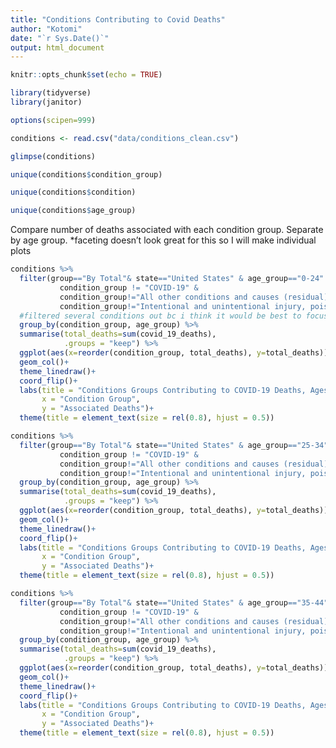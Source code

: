 ```yaml
---
title: "Conditions Contributing to Covid Deaths"
author: "Kotomi"
date: "`r Sys.Date()`"
output: html_document
---
```


```r
knitr::opts_chunk$set(echo = TRUE)
```


```r
library(tidyverse)
library(janitor)
```
```r
options(scipen=999)
```


```r
conditions <- read.csv("data/conditions_clean.csv")
```

```r
glimpse(conditions)
```

```r
unique(conditions$condition_group)
```
```r
unique(conditions$condition)
```
```r
unique(conditions$age_group)
```


Compare number of deaths associated with each condition group. Separate by age group. *faceting doesn't look great for this so I will make individual plots
```r
conditions %>% 
  filter(group=="By Total"& state=="United States" & age_group=="0-24" & 
           condition_group != "COVID-19" & 
           condition_group!="All other conditions and causes (residual)" & 
           condition_group!="Intentional and unintentional injury, poisoning, and other adverse events") %>% 
  #filtered several conditions out bc i think it would be best to focus on non-COVID health conditions. it also simplifies the plot
  group_by(condition_group, age_group) %>% 
  summarise(total_deaths=sum(covid_19_deaths),
            .groups = "keep") %>% 
  ggplot(aes(x=reorder(condition_group, total_deaths), y=total_deaths))+
  geom_col()+
  theme_linedraw()+
  coord_flip()+
  labs(title = "Conditions Groups Contributing to COVID-19 Deaths, Ages 0-24 years",
       x = "Condition Group",
       y = "Associated Deaths")+
  theme(title = element_text(size = rel(0.8), hjust = 0.5))
```

```r
conditions %>% 
  filter(group=="By Total"& state=="United States" & age_group=="25-34" & 
           condition_group != "COVID-19" & 
           condition_group!="All other conditions and causes (residual)" & 
           condition_group!="Intentional and unintentional injury, poisoning, and other adverse events") %>% 
  group_by(condition_group, age_group) %>% 
  summarise(total_deaths=sum(covid_19_deaths),
            .groups = "keep") %>% 
  ggplot(aes(x=reorder(condition_group, total_deaths), y=total_deaths))+
  geom_col()+
  theme_linedraw()+
  coord_flip()+
  labs(title = "Conditions Groups Contributing to COVID-19 Deaths, Ages 25-34 years",
       x = "Condition Group",
       y = "Associated Deaths")+
  theme(title = element_text(size = rel(0.8), hjust = 0.5))
```

```r
conditions %>% 
  filter(group=="By Total"& state=="United States" & age_group=="35-44" & 
           condition_group != "COVID-19" & 
           condition_group!="All other conditions and causes (residual)" & 
           condition_group!="Intentional and unintentional injury, poisoning, and other adverse events") %>% 
  group_by(condition_group, age_group) %>% 
  summarise(total_deaths=sum(covid_19_deaths),
            .groups = "keep") %>% 
  ggplot(aes(x=reorder(condition_group, total_deaths), y=total_deaths))+
  geom_col()+
  theme_linedraw()+
  coord_flip()+
  labs(title = "Conditions Groups Contributing to COVID-19 Deaths, Ages 35-44 years",
       x = "Condition Group",
       y = "Associated Deaths")+
  theme(title = element_text(size = rel(0.8), hjust = 0.5))
```







